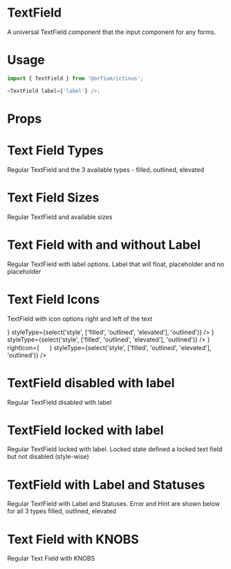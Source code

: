 
<Meta title="Design System/TextField" component={TextField} />

# TextField

A universal TextField component that the input component for any forms.

# Usage

```js
import { TextField } from '@orfium/ictinus';

<TextField label={'label'} />;
```

# Props

<Props of={TextField} />

# Text Field Types

Regular TextField and the 3 available types - filled, outlined, elevated

<Preview>
  <Story name="Text Field Types">
    <Stack>
      <TextField
        label={'Label'}
        size={'md'}
        styleType={'filled'}
      />
      <TextField
        label={'Label'}
        size={'md'}
        styleType={'outlined'}
      />
      <TextField
        label={'Label'}
        size={'md'}
        styleType={'elevated'}
      />
    </Stack>
  </Story>
</Preview>

# Text Field Sizes

Regular TextField and available sizes

<Preview>
  <Story name="Text Field Sizes">
    <Stack>
      <TextField
        label={'Label'}
        size={'md'}
        styleType={'outlined'}
      />
      <TextField
        label={'Label'}
        size={'sm'}
        styleType={'outlined'}
      />
    </Stack>
  </Story>
</Preview>

# Text Field with and without Label

Regular TextField with label options. Label that will float, placeholder and no placeholder

<Preview>
  <Story name="Text Field with Label">
    <Stack>
      <TextField
        label={'Label'}
        size={'md'}
        styleType={'outlined'}
      />
      <TextField
        placeholder={'Label'}
        size={'md'}
        styleType={'outlined'}
      />
      <TextField
        size={'md'}
        styleType={'outlined'}
      />
    </Stack>
  </Story>
</Preview>


# Text Field Icons

TextField with icon options right and left of the text

<Preview>
  <Story name="Text Field with Placeholder, icon and size">
    <Stack>
      <TextField
        size={select('size', ['md','sm'], 'md')}
        label={'Label'}
        leftIcon={
          <img style={{background: 'red'}} src="https://brandmark.io/logo-rank/random/pepsi.png" width="16" height="16" />
        }
        styleType={select('style', ['filled', 'outlined', 'elevated'], 'outlined')}
      />
      <TextField
        size={select('size', ['md','sm'], 'md')}
        label={'Label'}
        rightIcon={
          <img style={{background: 'red'}} src="https://brandmark.io/logo-rank/random/pepsi.png" width="16" height="16" />
        }
        styleType={select('style', ['filled', 'outlined', 'elevated'], 'outlined')}
      />
      <TextField
        size={select('size', ['md','sm'], 'md')}
        label={'Label'}
        leftIcon={
          <img style={{background: 'red'}} src="https://brandmark.io/logo-rank/random/pepsi.png" width="16" height="16" />
        }
        rightIcon={
          <img style={{background: 'red'}} src="https://brandmark.io/logo-rank/random/pepsi.png" width="16" height="16" />
        }
        styleType={select('style', ['filled', 'outlined', 'elevated'], 'outlined')}
      />
    </Stack>
  </Story>
</Preview>

# TextField disabled with label
Regular TextField disabled with label

<Preview>
  <Story name="TextField disabled with label">
    <Stack>
      <TextField
        disabled
        label={'Label'}
        size={'md'}
        styleType={'filled'}
      />
      <TextField
        disabled
        label={'Label'}
        size={'md'}
        styleType={'outlined'}
      />
      <TextField
        disabled
        label={'Label'}
        size={'md'}
        styleType={'elevated'}
      />
    </Stack>
  </Story>
</Preview>

# TextField locked with label
Regular TextField locked with label. Locked state defined a locked text field but not disabled (style-wise)

<Preview>
  <Story name="TextField locked with label">
    <Stack>
      <Stack>
        <TextField
          locked
          label={'Label'}
          size={'md'}
          styleType={'filled'}
        />
        <TextField
          locked
          label={'Label'}
          size={'md'}
          styleType={'outlined'}
        />
        <TextField
          locked
          label={'Label'}
          size={'md'}
          styleType={'elevated'}
        />
      </Stack>
      <Stack>
        <TextField
          locked
          label={'Label'}
          size={'sm'}
          styleType={'filled'}
        />
        <TextField
          locked
          label={'Label'}
          size={'sm'}
          styleType={'outlined'}
        />
        <TextField
          locked
          label={'Label'}
          size={'sm'}
          styleType={'elevated'}
        />
      </Stack>
    </Stack>
  </Story>
</Preview>

# TextField with Label and Statuses

Regular TextField with Label and Statuses. Error and Hint are shown below for all 3 types filled, outlined, elevated

<Preview>
  <Story name="TextField with label and statuses" parameters={{ decorators: [withKnobs] }}>
    <Stack>
      <Stack>
        <TextField
          hintMsg={text('custom error message', 'Error in Text Field')}
          label={'Label'}
          status={'error'}
          styleType={'filled'}
        />
        <TextField
          hintMsg={text('custom error message', 'Error in Text Field')}
          label={'Label'}
          status={'error'}
          styleType={'outlined'}
        />
        <TextField
          hintMsg={text('custom error message', 'Error in Text Field')}
          label={'Label'}
          status={'error'}
          styleType={'elevated'}
        />
      </Stack>
      <Stack>
        <TextField
          hintMsg={text('custom error message', 'Error in Text Field')}
          label={'Label'}
          status={'hint'}
          styleType={'filled'}
        />
        <TextField
          hintMsg={text('custom error message', 'Error in Text Field')}
          label={'Label'}
          status={'hint'}
          styleType={'outlined'}
        />
        <TextField
          hintMsg={text('custom error message', 'Error in Text Field')}
          label={'Label'}
          status={'hint'}
          styleType={'elevated'}
        />
      </Stack>
    </Stack>
  </Story>
</Preview>

# Text Field with KNOBS

Regular Text Field with KNOBS

<Preview>
  <Story name="Text Field with KNOBS" parameters={{ decorators: [withKnobs] }}>
    <Stack>
      <TextField
        label={text('Label', 'Label')}
        size={select('Size', ['md','sm'], 'md')}
        lean={boolean('Lean version', false)}
        disabled={boolean('Disabled', false)}
        iconName={select('Icon',['none', ...Object.keys(iconSelector)],'search')}
        styleType={select('Style', ['filled', 'outlined', 'elevated'], 'filled')}
        hintMsg={text('custom error message', 'Error in Text Field')}
        status={select('status', ['hint', 'error', 'normal'], 'normal')}
      />
    </Stack>
  </Story>
</Preview>
